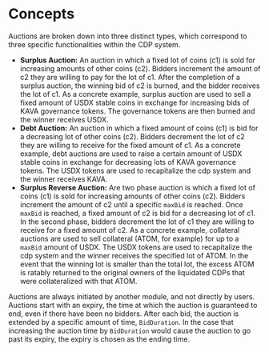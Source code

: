 
# Concepts

Auctions are broken down into three distinct types, which correspond to three specific functionalities within the CDP system.

- **Surplus Auction:** An auction in which a fixed lot of coins (c1) is sold for increasing amounts of other coins (c2). Bidders increment the amount of c2 they are willing to pay for the lot of c1. After the completion of a surplus auction, the winning bid of c2 is burned, and the bidder receives the lot of c1. As a concrete example, surplus auction are used to sell a fixed amount of USDX stable coins in exchange for increasing bids of KAVA governance tokens. The governance tokens are then burned and the winner receives USDX.
- **Debt Auction:** An auction in which a fixed amount of coins (c1) is bid for a decreasing lot of other coins (c2). Bidders decrement the lot of c2 they are willing to receive for the fixed amount of c1. As a concrete example, debt auctions are used to raise a certain amount of USDX stable coins in exchange for decreasing lots of KAVA governance tokens. The USDX tokens are used to recapitalize the cdp system and the winner receives KAVA.
- **Surplus Reverse Auction:** Are two phase auction is which a fixed lot of coins (c1) is sold for increasing amounts of other coins (c2). Bidders increment the amount of c2 until a specific `maxBid` is reached. Once `maxBid` is reached, a fixed amount of c2 is bid for a decreasing lot of c1. In the second phase, bidders decrement the lot of c1 they are willing to receive for a fixed amount of c2. As a concrete example, collateral auctions are used to sell collateral (ATOM, for example) for up to a `maxBid` amount of USDX. The USDX tokens are used to recapitalize the cdp system and the winner receives the specified lot of ATOM. In the event that the winning lot is smaller than the total lot, the excess ATOM is ratably returned to the original owners of the liquidated CDPs that were collateralized with that ATOM.

Auctions are always initiated by another module, and not directly by users. Auctions start with an expiry, the time at which the auction is guaranteed to end, even if there have been no bidders. After each bid, the auction is extended by a specific amount of time, `BidDuration`. In the case that increasing the auction time by `BidDuration` would cause the auction to go past its expiry, the expiry is chosen as the ending time.


>

